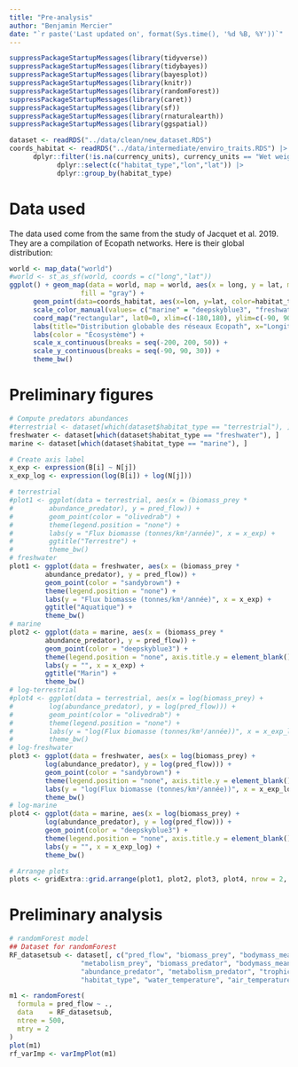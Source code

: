 ```yaml
---
title: "Pre-analysis"
author: "Benjamin Mercier"
date: "`r paste('Last updated on', format(Sys.time(), '%d %B, %Y'))`"
---
```


<!-- Load nedeed libraries -->
```r
suppressPackageStartupMessages(library(tidyverse))
suppressPackageStartupMessages(library(tidybayes))
suppressPackageStartupMessages(library(bayesplot))
suppressPackageStartupMessages(library(knitr))
suppressPackageStartupMessages(library(randomForest))
suppressPackageStartupMessages(library(caret))
suppressPackageStartupMessages(library(sf))
suppressPackageStartupMessages(library(rnaturalearth))
suppressPackageStartupMessages(library(ggspatial))

```

<!-- Load the data --> 
```r
dataset <- readRDS("../data/clean/new_dataset.RDS")
coords_habitat <- readRDS("../data/intermediate/enviro_traits.RDS") |>
      dplyr::filter(!is.na(currency_units), currency_units == "Wet weight (t/km^2)") |>
			dplyr::select(c("habitat_type","lon","lat")) |>
			dplyr::group_by(habitat_type)
```

# Data used
The data used come from the same from the study of Jacquet et al. 2019. They are a compilation of Ecopath networks. Here is their global distribution:

```r
world <- map_data("world")
#world <- st_as_sf(world, coords = c("long","lat"))
ggplot() + geom_map(data = world, map = world, aes(x = long, y = lat, map_id=region),
                  fill = "gray") +
      geom_point(data=coords_habitat, aes(x=lon, y=lat, color=habitat_type), size = 3) +
      scale_color_manual(values= c("marine" = "deepskyblue3", "freshwater" = "sandybrown", "terrestrial" = "olivedrab")) +
      coord_map("rectangular", lat0=0, xlim=c(-180,180), ylim=c(-90, 90)) +
      labs(title="Distribution globable des réseaux Ecopath", x="Longitude", y="Latitude") +
      labs(color = "Écosystème") +
      scale_x_continuous(breaks = seq(-200, 200, 50)) +
      scale_y_continuous(breaks = seq(-90, 90, 30)) +
      theme_bw()
```

# Preliminary figures

```r
# Compute predators abundances
#terrestrial <- dataset[which(dataset$habitat_type == "terrestrial"), ]
freshwater <- dataset[which(dataset$habitat_type == "freshwater"), ]
marine <- dataset[which(dataset$habitat_type == "marine"), ]

# Create axis label
x_exp <- expression(B[i] ~ N[j])
x_exp_log <- expression(log(B[i]) + log(N[j]))

# terrestrial
#plot1 <- ggplot(data = terrestrial, aes(x = (biomass_prey *
#         abundance_predator), y = pred_flow)) +
#         geom_point(color = "olivedrab") +
#         theme(legend.position = "none") +
#         labs(y = "Flux biomasse (tonnes/km²/année)", x = x_exp) +
#         ggtitle("Terrestre") +
#         theme_bw()
# freshwater
plot1 <- ggplot(data = freshwater, aes(x = (biomass_prey *
         abundance_predator), y = pred_flow)) +
         geom_point(color = "sandybrown") +
         theme(legend.position = "none") +
         labs(y = "Flux biomasse (tonnes/km²/année)", x = x_exp) +
         ggtitle("Aquatique") +
         theme_bw()
# marine
plot2 <- ggplot(data = marine, aes(x = (biomass_prey *
         abundance_predator), y = pred_flow)) +
         geom_point(color = "deepskyblue3") +
         theme(legend.position = "none", axis.title.y = element_blank()) +
         labs(y = "", x = x_exp) +
         ggtitle("Marin") +
         theme_bw()
# log-terrestrial
#plot4 <- ggplot(data = terrestrial, aes(x = log(biomass_prey) +
#         log(abundance_predator), y = log(pred_flow))) +
#         geom_point(color = "olivedrab") +
#         theme(legend.position = "none") +
#         labs(y = "log(Flux biomasse (tonnes/km²/année))", x = x_exp_log) +
#         theme_bw()
# log-freshwater
plot3 <- ggplot(data = freshwater, aes(x = log(biomass_prey) +
         log(abundance_predator), y = log(pred_flow))) +
         geom_point(color = "sandybrown") +
         theme(legend.position = "none", axis.title.y = element_blank()) +
         labs(y = "log(Flux biomasse (tonnes/km²/année))", x = x_exp_log) +
         theme_bw()
# log-marine
plot4 <- ggplot(data = marine, aes(x = log(biomass_prey) +
         log(abundance_predator), y = log(pred_flow))) +
         geom_point(color = "deepskyblue3") +
         theme(legend.position = "none", axis.title.y = element_blank()) +
         labs(y = "", x = x_exp_log) +
         theme_bw()

# Arrange plots
plots <- gridExtra::grid.arrange(plot1, plot2, plot3, plot4, nrow = 2, ncol=2)
```

# Preliminary analysis

```r
# randomForest model
## Dataset for randomForest
RF_datasetsub <- dataset[, c("pred_flow", "biomass_prey", "bodymass_mean_prey",
                  "metabolism_prey", "biomass_predator", "bodymass_mean_predator",
                  "abundance_predator", "metabolism_predator", "trophic_guild",
                  "habitat_type", "water_temperature", "air_temperature")]

m1 <- randomForest(
  formula = pred_flow ~ .,
  data    = RF_datasetsub,
  ntree = 500,
  mtry = 2
)
plot(m1)
rf_varImp <- varImpPlot(m1)
```
